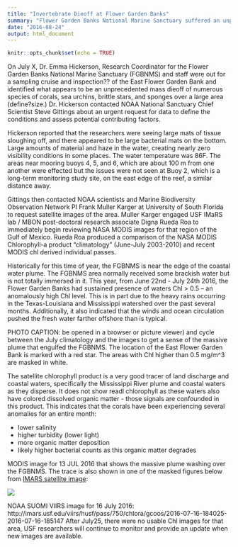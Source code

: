 ```yaml
---
title: "Invertebrate Dieoff at Flower Garden Banks"
summary: "Flower Garden Banks National Marine Sanctuary suffered an unprecedented mass dieoff of numerous species of corals, sea urchins, brittle stars, and sponges over a large area."
date: "2016-08-24"
output: html_document
---
```



```r
knitr::opts_chunk$set(echo = TRUE)
```

On July X, Dr. Emma Hickerson, Research Coordinator for the Flower Garden Banks National Marine Sanctuary (FGBNMS) and staff were out for a sampling cruise and inspection?? of the East Flower Garden Bank and identified what appears to be an unprecedented mass dieoff of numerous species of corals, sea urchins, brittle stars, and sponges over a large area (define?size.)  Dr. Hickerson contacted NOAA National Sanctuary Chief Scientist Steve Gittings about an urgent request for data to define the conditions and assess potential contributing factors.  

Hickerson reported that the researchers were seeing large mats of tissue sloughing off, and there appeared to be large bacterial mats on the bottom.  Large amounts of material and haze in the water, creating nearly zero visibility conditions in some places.  The water temperature was 86F.  The areas near mooring buoys 4, 5, and 6, which are about 100 m from one another were effected but the issues were not seen at Buoy 2, which is a long-term monitoring study site, on the east edge of the reef, a similar distance away.

Gittings then contacted NOAA scientists and Marine Biodiversity Observation Network PI Frank Muller Karger at University of South Florida to request satellite images of the area. Muller Karger engaged USF IMaRS lab / MBON post-doctoral research associate Digna Rueda Roa to immediately begin reviewing NASA MODIS images for that region of the Gulf of Mexico.  Rueda Roa produced a comparison of the NASA MODIS Chlorophyll-a product "climatology" (June-July 2003-2010) and recent MODIS chl derived individual passes.

Historically for this time of year, the FGBNMS is near the edge of the coastal water plume. The FGBNMS area normally received some brackish water but is not totally immersed in it. This year, from June 22nd - July 24th 2016, the Flower Garden Banks had sustained presence of waters Chl > 0.5 -- an anomalously high Chl level.  This is in part due to the heavy rains occurring in the Texas-Louisiana and Mississippi watershed over the past several months. Additionally, it also indicated that the winds and ocean circulation pushed the fresh water farther offshore than is typical.

PHOTO CAPTION:  be opened in a browser or picture viewer) and cycle between the July climatology and the images to get a sense of the massive plume that engulfed the FGBNMS. The location of the East Flower Garden Bank is marked with a red star. The areas with Chl higher than 0.5 mg/m^3 are masked in white.

The satellite chlorophyll product is a very good tracer of land discharge and coastal waters, specifically the Mississippi River plume and coastal waters as they disperse. It does not show readl chlorophyll as these waters also have colored dissolved organic matter - those signals are confounded in this product.  This indicates that the corals have been experiencing several anomalies for an entire month:

- lower salinity 
- higher turbidity (lower light)
- more organic matter deposition
- likely higher bacterial counts as this organic matter degrades

MODIS image for 13 JUL 2016 that shows the massive plume washing over the FGBNMS. The trace is also shown in one of the masked figures below from [IMARS satellite image](http://imars.usf.edu/modis/husf/pass/1/chlora/gcoos/2016-07-13-163000-2016-07-13-163459):

![](http://imars.usf.edu/sites/default/files/styles/large/public/imars_data/modis/imars/intermediate/pass/1km/oc/gcoos/2016.07/AQUA.20160713.1630.gcoos.chlor_a.png?itok=iHulMMRw)

NOAA SUOMI VIIRS image for 16 July 2016:
http://imars.usf.edu/viirs/husf/pass/750/chlora/gcoos/2016-07-16-184025-2016-07-16-185147
After July25, there were no usable Chl images for that area, USF researchers will continue to monitor and provide an update when new images are available.


